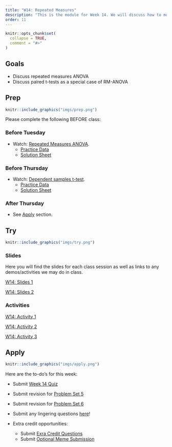 ```yaml
---
title: "W14: Repeated Measures"
description: "This is the module for Week 14. We will discuss how to model data that are non-independent."
order: 11
---
```


```r
knitr::opts_chunk$set(
  collapse = TRUE,
  comment = "#>"
)
```

## Goals

- Discuss repeated measures ANOVA
- Discuss paired t-tests as a special case of RM-ANOVA

## Prep 

:::::{.card .border .border-2 .border-info}
:::: {.grid .g-0}
::: {.g-col-3}
:::: {.card-body}

```r
knitr::include_graphics("imgs/prep.png")
```

::::
:::

::: {.g-col-9}
:::: {.card-body}

Please complete the following BEFORE class:

### Before Tuesday

- Watch: <span style="color:#508AB0"><a href="https://bowdoin.instructure.com/courses/6949/modules/items/450220" target="_blank">Repeated Measures ANOVA</a></span>.
  - <span style="color:#508AB0"><a href="https://docs.google.com/spreadsheets/d/1T6oWWuuIp5WKmIDBtCanDfQq7-p2dQT7Jg1dC-N_d0U/edit?usp=sharing" target="_blank">Practice Data</a></span>
  - <span style="color:#508AB0"><a href="https://docs.google.com/spreadsheets/d/1rfjMWoxlzE3yydbwZMqDwAQFDELQpSHIa1vcIxZDEAQ/edit?usp=sharing" target="_blank">Solution Sheet</a></span>


<!-- - Watch <a href="https://drive.google.com/file/d/1uOQEaG6Y8qtFtL7dzvkmQf9EwgOI-sU1/view?usp=sharing" target="_blank">Dependent Groups t-test </a> [6 min] -->
<!-- - Watch <a href="https://drive.google.com/file/d/1UzjppvZhRpoOlARZv01KiSG1RuKo97dU/view?usp=drive_link" target="_blank">Repeated Measures ANOVA </a> [16 min] -->

<!-- - [optional] Read Chapter 11 from the Gravetter & Wallnau (2017) textbook. -->
<!-- - [optional] Read Chapter 13 from the Gravetter & Wallnau (2017) textbook. -->

### Before Thursday

- Watch: <span style="color:#508AB0"><a href="https://bowdoin.instructure.com/courses/6949/modules/items/450221" target="_blank">Dependent samples t-test</a></span>.
  - <span style="color:#508AB0"><a href="https://docs.google.com/spreadsheets/d/1QuWA5f5lcXjDXKma26G7Rj6bBL5PZRHH45DRLaZZ0l4/edit?usp=sharing" target="_blank">Practice Data</a></span>
  - <span style="color:#508AB0"><a href="https://docs.google.com/spreadsheets/d/1HB_PYnxI2aj6w1tboIlLH0yx3xvrnfTWfbZWCg8GDn8/edit?usp=sharing" target="_blank">Solution Sheet</a></span>
  
<!-- - [optional] Read Chapter 17 from the Gravetter & Wallnau (2017) textbook. -->

<!-- - Watch <a href="https://drive.google.com/file/d/1wlatMsrdIqa3tfGPCwIw9Vma-ygRdQg0/view?usp=sharing" target="_blank">Chi-square Goodness of Fit Test </a> [13 min] -->
<!-- - Watch <a href="https://drive.google.com/file/d/1O7ecae2KLkrBCceNmuTMGz7TVBNRyD04/view?usp=drive_link" target="_blank">Chi-square Test of Independence </a> [11 min] -->

### After Thursday

- See [Apply](#apply) section.

::::
:::
::::
:::::

## Try {.mt-5}

:::::{.card .border .border-2 .border-info}
:::: {.grid .g-0}
::: {.g-col-3}
:::: {.card-body}

```r
knitr::include_graphics("imgs/try.png")
```

::::
:::

::: {.g-col-9}
:::: {.card-body}

### Slides

Here you will find the slides for each class session as well as links to any demos/activities we may do in class.

<a class="btn btn-outline-info" href="../../slides/W14_rm_anova.pdf" role="button" target="_blank">W14: Slides 1</a>

<a class="btn btn-outline-info" href="../../slides/W14_paired_t.pdf" role="button" target="_blank">W14: Slides 2</a>


### Activities

<a class="btn btn-outline-info" href="https://docs.google.com/spreadsheets/d/1GdLpB0uxnjulUM_Xx8r_ULDhViwwzb1r_UrThsPqs0U/edit?usp=sharing" role="button" target="_blank">W14: Activity 1</a>

<a class="btn btn-outline-info" href="https://docs.google.com/spreadsheets/d/1YGFTmWJMw-Kr3__SKeL8mrtJlupR2so3euBQSB60TyU/edit?usp=sharing" role="button" target="_blank">W14: Activity 2</a>

<a class="btn btn-outline-info" href="https://docs.google.com/document/d/18W-HAvFfGAPcYiolOVe3OT6fhzdpcFT63S9FqZYi53k/edit?usp=sharing" role="button" target="_blank">W14: Activity 3</a>


::::
:::


::::
:::::

## Apply {.mt-5}

:::::{.card .border .border-2 .border-info}
:::: {.grid .g-0}
::: {.g-col-3}
:::: {.card-body}

```r
knitr::include_graphics("imgs/apply.png")
```

::::
:::

::: {.g-col-9}
:::: {.card-body}

Here are the to-do's for this week:

- Submit <span style="color:#508AB0"><a href="https://bowdoin.instructure.com/courses/6949/modules/items/430249" target="_blank">Week 14 Quiz</a></span> 
- Submit revision for <span style="color:#508AB0"><a href="https://bowdoin.instructure.com/courses/6949/modules/items/430239" target="_blank">Problem Set 5</a></span>
- Submit revision for <span style="color:#508AB0"><a href="https://bowdoin.instructure.com/courses/6949/modules/items/430241" target="_blank">Problem Set 6</a></span>
- Submit any lingering questions <a href="https://forms.gle/pv2XV6e1Jist7SUf7" target="_blank">here</a>!

- Extra credit opportunities:
  - Submit <span style="color:#508AB0"><a href="https://bowdoin.instructure.com/courses/6949/modules/items/449140" target="_blank">Exra Credit Questions</a></span>
  - Submit <span style="color:#508AB0"><a href="https://bowdoin.instructure.com/courses/6949/modules/items/449141" target="_blank">Optional Meme Submission</a></span> 


::::
:::


::::
:::::